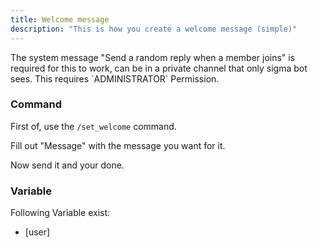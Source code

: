 ```yaml
---
title: Welcome message
description: "This is how you create a welcome message (simple)"
---
```


<Info>
The system message "Send a random reply when a member joins" is required for this to work, can be in a private channel that only sigma bot sees.
</Info>

<Warning>
This requires `ADMINISTRATOR` Permission.
</Warning>


### Command

First of, use the `/set_welcome` command.

Fill out "Message" with the message you want for it.

Now send it and your done.

### Variable

Following Variable exist:

- [user]
